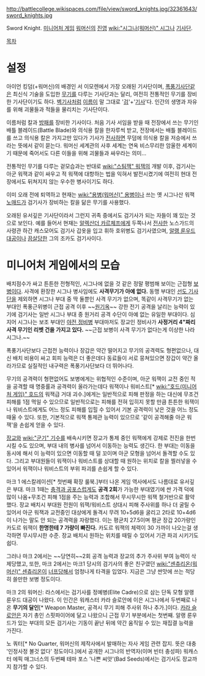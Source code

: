 http://battlecollege.wikispaces.com/file/view/sword_knights.jpg/32361643/sword_knights.jpg

Sword Knight. [[미니어처 게임]] [[워머신]]의 [[진영]] [[wiki:"시그나(워머신)" 시그나]] [[기사단]].

[[목차]]
= 설정 =
아이언 킹덤(+워머신)의 배경인 서 이모렌에서 가장 오래된 기사단이며, [[폭풍기사단]]같은 최신식 기술을 도입한 [[무기]]를 다루는 기사단과는 달리, 여전히 전통적인 무기를 장비한 기사단이기도 하다. [[벽기사]]처럼 [[이름]]이 말 그대로 '[[검]]'+'[[기사]]'다. 인간의 생명과 자유를 위해 괴물들과 적들을 물리치는 기사단이다.

이름처럼 칼과 [[방패]]를 장비한 기사이다. 처음 기사 서임을 받을 때 전장에서 쓰는 무기인 배틀 블레이드(Battle Blade)와 의식용 칼을 한자루씩 받고, 전장에서는 배틀 블레이드를 쓰고 의식용 칼은 가지고만 있다가 기사가 [[전사]]하면 무덤에 의식용 칼을 저승에서 쓰라는 뜻에서 같이 묻는다. 워머신 세계관의 사후 세계는 연옥 비스무리한 암울한 세계이기 때문에 죽어서도 다른 이들을 위해 괴물들과 싸우라는 의미…

전통적인 무기를 다루는 겉모습과는 반대로 [[wiki:"스팀잭" 워잭]]의 개발 이후, 검기사는 아군 워잭과 같이 싸우고 적 워잭에 대항하는 법을 익혀서 발전시켰기에 여전히 현대 전장에서도 뒤쳐지지 않는 우수한 병사이기도 하다.

이미 오래 전에 퇴역하고 현재는 [[wiki:"용병(워머신)" 용병]]이나 쓰는 옛 시그나산 워잭 [[노매드]]가 검기사가 장비하는 칼을 닮은 무기를 사용했다.

오래된 유서깊은 기사단이라서 그런지 귀족 중에서도 검기사가 되는 자들이 꽤 있는 것으로 보인다. 예를 들어서 현재는 [[알렉산더 카르체프]]에게 두쪽나서 [[전사]]한 노스가드의 사령관 하간 캐스모어도 검기사 갑옷을 입고 휘하 호위병도 검기사였으며, [[알랭 룬우드]] [[대공]]이나 [[끔살]]당한 그의 조카도 검기사이다.


= 미니어처 게임에서의 모습 =
배치점수가 싸고 튼튼한 전형적인, 시그나에 없을 것 같은 정말 평범해 보이는 근접형 [[보병]]이다. 사격에 환장한 시그나 병사임에도 '''사격무기가 아예 없다.''' 동맹 부대인 [[선도 기사단]]을 제외하면 시그나 부대 중 딱 둘뿐인 사격 무기가 없으며, 똑같이 사격무기가 없는 부대인 폭풍근위병이 근접 공격 이후 ~~[[원기옥]]~~ 강한 전기 공격을 날리는 능력이 있기에 검기사는 일반 시그나 부대 중 원거리 공격 수단이 아예 없는 유일한 부대이다. 심지어 시그나는 보조 부대인 [[야전 정비병]] 부대마저도 장교인 정비사가 '''사정거리 4"짜리 사격 무기인 리벳 건을 가지고 있다.''' ~~근접 보병이 사격 무기가 없다는게 이상한 나라 시그나.~~ 

폭풍기사단보다 근접전 능력이나 장갑은 약간 떨어지고 무기의 공격력도 형편없으나, 대신 배치 비용이 싸고 회피 능력은 더 좋은데다 동료들이 서로 뭉쳐있으면 장갑이 약간 올라가므로 실질적인 내구력은 폭풍기사단보다 더 뛰어나다.

무기의 공격력이 형편없어도 보병에게는 위협적인 수준이며, 아군 워잭이 교전 중인 적을 공격할 때 명중률과 공격력이 올라가는데다 워잭이나 워비스트[* [[wiki:"호드(미니어처 게임)" 호드]]의 워잭급 거대 괴수.]에게는 일반적으로 피해 판정을 하는 대신에 무조건 피해를 1점 먹일 수 있으므로 일반적으로는 피해를 전혀 입히지 못할 만큼 튼튼한 워잭이나 워비스트에게도 어느 정도 피해를 입힐 수 있어서 기본 공격력이 낮은 것을 어느 정도 때울 수 있다. 또한, 기본적으로 워잭 통제관 능력이 있으므로 '같이 공격해줄 아군 워잭'을 손쉽게 얻을 수 있다.

[[장교]]와 [[wiki:"군기" 기수]]를 배속시키면 장교가 통제 중인 워잭에게 강제로 전진을 한번 시킬 수도 있으며, 부대 내의 병사를 넘어서 이동하는 능력도 생긴다. 한 부대는 이동을 동시에 해서 이 능력이 있으면 이동할 때 덜 꼬이며 아군 모형을 넘어서 돌격할 수도 있다. 그리고 부대원들이 워잭이나 워비스트를 상대할 때 원하는 위치로 칼을 찔러넣을 수 있어서 워잭이나 워비스트의 부위 파괴를 손쉽게 할 수 있다.

마크 1 에스칼레이션[* 첫번째 확장 룰북.]부터 나온 게임 역사에서도 나름대로 유서깊은 부대. 마크 1때는 [[충격과 공포]]스럽게도 '''공격 2회'''가 가능한 부대였기에 싼 가격 덕에 많이 나옴+무조건 피해 1점을 주는 능력과 조합해서 무시무시한 워잭 철거반으로 활약했다. 장교 배치시 부대원 전원이 워잭/워비스트 상대시 피해 주사위를 하나 더 굴릴 수 있어서 아군 워잭과 교전중인 대상에게 돌격시 무려 10+5d6을 굴리고 2타로 10+4d6이 나가는 말도 안 되는 공격력을 자랑했다. 이는 평균치 27.5이며 평균 장갑 20가량인 카도르 워잭이 '''한명한테 7 가량이 빠진다.''' 카도르 워잭의 체력이 30 가까이 나오는걸 생각하면 무시무시한 수준. 장교 배치시 원하는 위치를 때릴 수 있어서 기관 파괴 시키기도 쉽다. 

그러나 마크 2에서는 ~~당연히~~2회 공격 능력과 장교의 추가 주사위 부여 능력이 삭제당했고, 또한, 마크 2에서는 마크1 당시의 검기사의 좋은 친구였던 [[wiki:"센츄리온(워머신)" 센츄리온]]이 [[너프]]당해서 엄청나게 타격을 입었다. 지금은 그냥 싼맛에 쓰는 적당히 쓸만한 보병 정도이다.

마크 2의 워머신: 라스에서는 검기사를 정예병(Elite Cadre)으로 삼는 단독 모형 알랭 룬우드 대공이 나왔다. 이 인간은 워캐스터 카라 슬로안에 이은 시그나에서 두번째로 나온 '''무기의 달인'''[* Weapon Master, 공격시 무기 피해 주사위 하나 추가.]이다. [[카라 슬로안]]은 자기 총인 스핏파이어에 달고 나왔으니 근접 무기 부분에서는 첫번째. 알랭 룬우드가 있는 부대의 모든 검기사는 기동이 끝난 뒤에 약간 움직일 수 있는 재집결 능력을 가진다.

노 쿼터[* No Quarter, 워머신의 제작사에서 발매하는 자사 게임 관련 잡지. 뜻은 대충 '인정사정 볼것 없다' 정도이다.]에서 공개한 시그나의 반역자(이며 빈터 충성파) 워캐스터 에픽 매그너스의 두번째 테마 포스 '나쁜 씨앗'(Bad Seeds)에서는 검기사도 장교까지 참가할 수 있다.
